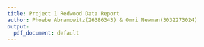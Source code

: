 ```yaml
---
title: Project 1 Redwood Data Report
author: Phoebe Abramowitz(26386343) & Omri Newman(3032273024)
output: 
  pdf_document: default
---
```

\documentclass[11pt]{article}
\usepackage{amsmath,amssymb,float,amsfonts,enumitem,tcolorbox}

\include{macros}

```r
knitr::opts_chunk$set(include=TRUE,echo = TRUE, message = FALSE, warning = FALSE,
                      fig.width=3, fig.height=3, fig.align='center',
                      fig.asp = 1
                      )
library(tidyverse)
library(GGally)
library(dplyr)
library(ggplot2)
```

\begin{document}
\SweaveOpts{concordance=TRUE}

\maketitle

\section{Paper Summary (20 pts)}

\item This study of microclimatic monitoring aims to get a better understanding of the life of a Redwood tree in Sonoma, CA. To do this, an interdisciplinary team from the University of California, Berkeley designed an experiment that paints a picture of a redwood tree’s ecophysiology spanning fourty-four days in Spring 2004. They did this using a unique network of nodes and wireless sensors to gather spatio-temporal and environmental dynamic data over the entire organism. Each of the thirty-three nodes collected hundreds of thousands of data points, which lie in four different three-dimensional spaces (time x height x value). This wireless sensor network, or macroscope, allows for rich analysis on an unprecedented dataset.
After brainstorming with several biologists, Sonoma’s coastal redwood forest was chosen as the site of this study because of its dynamic ecosystem. Longer daylight hours during the Spring provided sufficient time for the photosynthetically active radiation sensors to collect data, and the coastal fog coming off the Pacific guaranteed a wide range of temperature and humidity gradients.
A thorough analysis of the redwood data confirmed the biologists’ hypothesis, which premised the existence of dynamic gradients present in the redwood trees ecophysiology. By projecting the data points onto a subset of the three-dimensions, the analysis task became simpler.
 One drawback to using the sensor network was the presence of missing values throughout the data set in both time and height dimensions. However, the team worked in spite of this by studying distributions in most of their analyses.  In addition to confirming the team’s hypothesis, more information about the climatic distribution of the tree was extracted from the analysis. One impactful step was using the data to build a quantitative model of the effect of microclimatic gradients on the sap flow rate of redwood trees. By better understanding this process, biologists can piece together a more detailed picture of the larger scale carbon and water exchange within a forest ecosystem.
The main variables of interest in this study are those that shed light on the microclimate and ecophysiology of the redwood tree. Thus, each data point can be viewed in three dimensions-- time, height, and value. The values, recorded by the network of sensors, are temperature, humidity, incident photosynthetically active solar radiation (PAR), and reflected PAR. Collecting this data over an extended period of time required a powerful system and precise deployment methodology. The data collection time period started in late April and spanned fourty-four days, sampling all sensors every five minutes. The nodes were placed along the seventy meter redwood tree starting at a height of fifteen meters, with two-meter spacing between nodes. The west side of the tree had a thicker canopy that served as protection against environmental effects, so the majority of the nodes were placed there. Lastly, the nodes were placed close to the trunk (0.1-1.0 meter) such that the recordings were of the microclimatic trends of the tree and not the wider climate.
Multiple sensors were integrated into the Mica2Dot wireless node, as a means to gather data on the environmental dynamics of the tree. This node has a one inch diameter form factor, an Atmel microcontroller running at 4 MHz, a 433 MHz radio from Chipcon operating at 40Kbps, and 512kB of flash memory. The node was packaged into a sealed cylindrical enclosure made from white high-density polyethylene that reflects radiated heat. The enclosure contained the node, battery, and two sensor boards - one for direct radiation and one for all other measurements. Data collected from these nodes were stored in a local database or gateway, then transmitted to an offsite database via a general packet radio service (GPRS) cellular modem. The UCB team used TASK software as the node operating system and data collection scheme to aid with this work. This multi-hop system utilized TinyOS and MintRoute systems to retrieve data from the nodes and store them in the gateway as efficiently as possible. The entire network of nodes was awake for four seconds every five minutes, in order to take sensor readings, transfer the data to the base stations, and then return to sleep.
Two calibration schemes were completed by the team to ensure a satisfactory operation prior to setting up the final system. The first calibration consisted of leaving the sensors on a roof collecting PAR data every thirty second for two weeks to verify the accuracy of the readings. The purpose of the second calibration was to understand the response of the temperature and humidity sensors. The nodes were tested in a controllable weather chamber that had varying temperature and humidity conditions, and recorded readings every thirty seconds. The calibration techniques used on the nodes took up space on the 512kB flash memory. Thus, some of the data loggers in the local database gateway ran out of memory before the end of the data collection time period. These loggers were meant to serve as a backup in case of network failure, and stored data in the case of lost GPRS connectivity. On the other hand, the logger data that was stored in the gateway could only be accessed at the end of the data collection time period, and there was lost information in the nodes that ran out of flash memory. This defines the main difference between sonoma-data-net.csv and sonoma-data-log.csv, which both contain values the other is missing.

\section{Data cleaning (40 pts)}

This data set contains gross outliers, inconsistencies, and lots of missing values. We use basic exploratory data analysis and data cleaning techniques to get a better understanding of the data, determine which values make sense in the context of the study, and remove missing values when necessary.

\begin{enumerate}[label=(\alph*)]
\item
For the initial comparison in hamatop (Incident PAR) between \textbf{sonoma-data-log.csv} and \textbf{sonoma-data-net.csv}, we remove outliers that are ten times larger than the third quartile in an effort to explore the ranges more thoroughly. We notice a slight bump in the right tail of incident PARs histogram for \textbf{sonoma-data-net.csv}, which does not occur in \textbf{sonoma-data-log.csv}.
```r
#LOAD ALL THE DATA FRESH FROM The Directory
# Make sure working directory is project dircectory which contains /data with all files
#For Phoebe setwd("~/Desktop/Berkeley/Spring19/stat_154/154project")
# For Omri setwd("~/Stat 154/Project 1/Proj1")

#location data
mote_location <- read.delim("./data/mote-location-data.txt", sep="")

#datetime
datetime <- read.csv("./data/sonoma-dates", header=FALSE)

#data retrieved from the flash logs
data_log <- read.csv("./data/sonoma-data-log.csv")

#data retrieved over the wireless network
data_net <- read.csv("./data/sonoma-data-net.csv")

#simply concatenated
data_all <- read.csv("./data/sonoma-data-all.csv")
# Incident PAR histograms

data_log <- filter(data_log, hamatop < 10*quantile(data_log$hamatop, na.rm=TRUE)[4])
ggplot(data_net) +
  geom_histogram(aes(x=hamatop),color="darkblue", fill="lightblue",binwidth=20)+
  ggtitle("Net Incident PAR")+
  theme_minimal()
ggplot(data_log) +
  geom_histogram(aes(x=hamatop),color="darkblue", fill="lightblue",binwidth=20)+
  ggtitle("Log Incident PAR")+
  theme_minimal()
```

The histograms for hamabot (Reflected PAR) reveal some interesting trends that both \textbf{sonoma-data-log.csv} and \textbf{sonoma-data-net.csv} share. Not only are the ranges the same between the two, but they both exhibit the same gaps in the data.
```r
# Reflected PAR histograms

ggplot(data_net) +
  geom_histogram(aes(x=hamabot),color="darkblue", fill="lightblue",binwidth=6)+
  ggtitle("Net Reflected PAR")+
  theme_minimal()
ggplot(data_log) +
  geom_histogram(aes(x=hamabot),color="darkblue", fill="lightblue",binwidth=6)+
  ggtitle("Log Reflected PAR")+
  theme_minimal()
```

It is clear from the histograms below that voltage readings are not consistent between \textbf{sonoma-data-log.csv} and \textbf{sonoma-data-net.csv}.
```r
# Voltage histograms

ggplot(data_net) +
  geom_histogram(aes(x=voltage),color="darkblue", fill="lightblue",binwidth=10)+
  ggtitle("Net Unconverted Voltage")+
  theme_minimal()
ggplot(data_log) +
  geom_histogram(aes(x=voltage),color="darkblue", fill="lightblue",binwidth=0.2)+
  ggtitle("Log Voltage")+
  theme_minimal()
```

To reconcile the inconsistencies between voltage and PAR, we applied two separate conversions as to match the ranges from the paper: \newline
The voltage readings in \textbf{sonoma-data-log.csv} are all within the correct range of just a few volts, while the readings in \textbf{sonoma-data-net.csv} had significantly higher values. This discrepancy can be attributed to the analog-to-digital converter used within the ATmega128 node $^1$. To switch from the 10-bit ADC readings to actual voltage measured, we followed a simple ratiometric conversion scheme $^2$. We multiplied the values by 12.33 and divided by 1023 which transformed the data into the desired range.

We also noticed the ranges for hamatop and hamabot differ from the paper. We convert the measurements of both types of PAR from Lux to PPMG, the units expressed in the visualizations in the study which requires a 0.0185 conversion factor.
```r
# ONLY RUN THIS ONCE!!!
# Converting data to same range

#Incident and Reflected PAR
data_net$hamatop <- data_net$hamatop*0.0185
data_net$hamabot <- data_net$hamabot*0.0185
data_log$hamatop <- data_log$hamatop*0.0185
data_log$hamabot <- data_log$hamabot*0.0185

# Voltage
data_net$voltage = data_net$voltage*12.33 / 1023
```

```r
# Concatenate everything in data_net with everything in data_log
# that isn't in data_net, defined by epoch and nodeid
just_log <- anti_join(data_log, data_net, by = c("nodeid" = "nodeid", "epoch" = "epoch"))
all_readings <- full_join(data_net, just_log)
# to combat different error all_readings <- all_readings[,1:11]

# Cleaning all_readings before adding mote_location
df <- all_readings %>%
  select(c("result_time", "epoch", "nodeid", "voltage", "humid_temp", "humid_adj", "hamatop", "hamabot")) %>%
  rename(temp = humid_temp) %>%
  rename(humid = humid_adj) %>%
  rename(incident_PAR = hamatop) %>%
  rename(reflect_PAR = hamabot) %>%
  mutate(result_time = as.POSIXct(result_time))
```

\item
In our main data table, we remove 3686 rows where the temperature, humidity, reflective PAR, and incident PAR are missing. There are 3686 values missing for each of the 4 variables.
```r
#Number of missing values for each variable(don't display this)
sum(is.na(df$temp))
sum(is.na(df$humid))
sum(is.na(df$incident_PAR))
sum(is.na(df$reflect_PAR))
#Initial Number of rows missing any measurements
na_vals <- df %>% filter(is.na(temp)) %>% filter(is.na(humid)) %>%
  filter(is.na(incident_PAR)) %>% filter(is.na(reflect_PAR))
#we dont want it to evaluate this value
nrow(na_vals)
#Remove missing Data rows
df <- df %>% filter(!is.na(temp)) %>% filter(!is.na(humid)) %>%
  filter(!is.na(incident_PAR)) %>% filter(!is.na(reflect_PAR))
```

\item
After removing missing data, reconciling inconsistencies, and joining the \textbf{sonoma-data-log.csv} and \textbf{sonoma-data-net.csv}, we incorporate the \textbf{mote-location-data.txt} using nodeid as a unique identifier. All together we have the location of each mote within the two trees, along with the respective sensor data. We selected only the variables of interest amongst the 11 to create a desired dataset of all the readings. Our main table has 337,744 observations and 12 variables.
```r
# Incorporate mote_location into all_readings
mote_location <- mote_location %>%
  rename(nodeid = ID)
main <- left_join(df, mote_location) %>%
  rename(height = Height) %>%
  rename(direc = Direc) %>%
  rename(dist = Dist) %>%
  rename(tree = Tree)

#337743 observations of 12 variables
```

\item
We worked to match the range of each variable as they are presented in the paper. It is clear in the following histograms that all of the variables contain some outliers. Instead of removing these data points per variable, we noticed that filtering out faulty voltage readings does the same job in one fell swoop. Just as is described in the paper, filtering out readings below 2.4V or above 3V removes 33,833 observations.
```r
# use histograms and quantiles on main, to show outliers. data_main below gets rid of faulty voltage readings..
ggplot(main) +
  geom_histogram(aes(x=voltage),color="darkblue", fill="lightblue",binwidth=1)+
  ggtitle("Voltage")+
  theme_minimal()

ggplot(main) +
  geom_histogram(aes(x=temp),color="darkblue", fill="lightblue",binwidth=4)+
  ggtitle("Temperature")+
  theme_minimal()

ggplot(main) +
  geom_histogram(aes(x=humid),color="darkblue", fill="lightblue",binwidth=4)+
  ggtitle("Humidity")+
  theme_minimal()

summary(main$reflect_PAR)
summary(main$incident_PAR)
```

```r
data_main <- main %>%
  filter(voltage >= 2.4 & voltage <= 3)
# removes 33,833 rows
```

\item (Bonus) Discuss other possible outliers and explain your reason why it is better to remove them than to keep them.
\end{enumerate}

\section{Data Exploration (40 pts)}
\begin{enumerate}[label=(\alph*)]
\item Make some pairwise scatterplots of some variables. Pick a reasonable time period. Explain your choice and describe your findings.
\item Are any of the predictors associated with Incident PAR? If so, explain the relationship.
\item Each variable of our data basically have three dimensions: value, height and time. Consider each variable as a time series and look at its temporal trend. Generate such plots (value vs time) with height as color cue for at least four variables (Temperature, Relative Humidity, Incident PAR and Reflected PAR). You can do it for different time scales (during an hour, during a day or during the entire experiment). However, at least the plots with days as x-axis are required. Comment on the range, continuity and strange behaviors in these variables.
\item After PCA analysis, generate scree plot of the data. Can this data be approximated by some low-dimensional representation?
\end{enumerate}

\section{Interesting Findings (15 * 2 pts)}
Describe two/three interesting findings from exploratory analysis of the data. Try to use the techniques that you have learned, such as histograms, PCA, K-means, GMM and hierachical clustering etc. Comment on your interesting findings. Different bonuses are given based on how interesing your result is.
\begin{enumerate}[label=(\alph*)]
\item Finding 1.
\item Finding 2.
\item (Bonus) Finding 3. Bonus is given only if we also find it interesting.
\end{enumerate}

\section{Graph Critique in the paper (40 pts)}
The overall quality of the paper by Tolle et al. is good. However, some plots are not perfect from a statistician's point of view.
\begin{enumerate}[label=(\alph*)]
\item Figure 3[a] shows the distributions of sensor readings projected onto the value dimension, using a histogram. It turns out that both the incident and reflected PAR have long tail. We could not read full information from this histogram. Try to make a better plot with log transform of the data.
\item What message do the boxplots in Figure 3[c] and 3[d] try to convey? Do you think the plots convey the right messages? If not generate a new plot with the same data. Hint: compare to some plots in Figure 4.
\item Any suggestions for improving the first two plots in Figure 4? Can you distinguish all the colors in these two plots?
\item Comment on Figure 7. Is it possible to generate a better visualization to highlight the difference between network and log data?
\end{enumerate}


\newline 1: "10-bit Atmel Microcontroller with 128KBytes In-System Programmable Flash" http://ww1.microchip.com/downloads/en/DeviceDoc/doc2467.pdf
\newline 2: "Analog to Digital Conversion" https://learn.sparkfun.com/tutorials/analog-to-digital-conversion/relating-adc-value-to-voltage

\end{document}